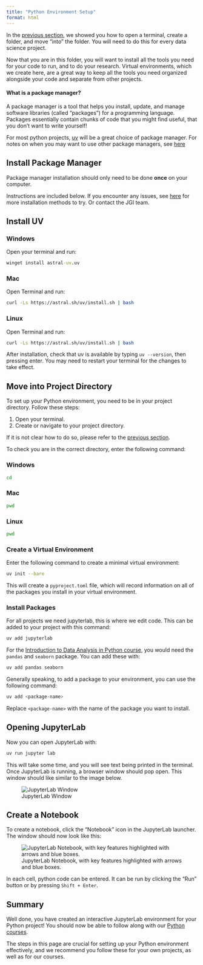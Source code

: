 ```yaml
---
title: "Python Environment Setup"
format: html
---
```


In the [previous section](./01-initial-setup.qmd), we showed you 
how to open a terminal, create a folder, and move "into" the 
folder. You will need to do this for every data science project.

Now that you are in this folder, you will want to install all
the tools you need for your code to run, and to do your research.
Virtual environments, which we create here, are a great way to keep 
all the tools you need organized alongside your code and 
separate from other projects.

::: {.callout-tip collapse="true"}
#### What is a package manager?

A package manager is a tool that helps you install, update, and manage software libraries (called "packages") for a programming language. Packages essentially contain chunks of code that you might find useful,
that you don't want to write yourself!

For most python projects, [uv](https://docs.astral.sh/uv/) will be 
a great choice of package manager. For notes on when you may want to use other package managers, see [here](./05-FAQs.qmd#)
::: 

## Install Package Manager

Package manager installation should only need
to be done **once** on your computer.

Instructions are included below. If you encounter any issues, see [here](https://docs.astral.sh/uv/getting-started/installation/) for more installation methods to try. Or contact the JGI team.

## Install UV

::: {.panel-tabset}

### Windows

Open your terminal and run:

```bat
winget install astral-uv.uv
```

### Mac

Open Terminal and run:

```bash
curl -Ls https://astral.sh/uv/install.sh | bash
```

### Linux

Open Terminal and run:

```bash
curl -Ls https://astral.sh/uv/install.sh | bash
```
:::

After installation, check that uv is available by 
typing `uv --version`, then pressing enter. You may need to restart your terminal for the changes to take effect.

## Move into Project Directory

To set up your Python environment, you need to be in your project directory. Follow these steps:

1. Open your terminal.
2. Create or navigate to your project directory.

If it is not clear how to do so, please refer to the [previous section](./01-initial-setup.qmd).

To check you are in the correct directory, enter the following
command:

::: {.panel-tabset}

### Windows
```bat
cd
```

### Mac
```bash
pwd
```

### Linux

```bash
pwd
```
:::

### Create a Virtual Environment

Enter the following command to create a minimal virtual environment:

```bash
uv init --bare
```

This will create a `pyproject.toml` file, which will record information
on all of the packages you install in your virtual environment.

### Install Packages

For all projects we need jupyterlab, this is
where we edit code. This can be added to your project 
with this command:

```bash
uv add jupyterlab
```

For the [Introduction to Data Analysis in Python course](https://bristol-training.github.io/data-analysis-python-1/), you would need the `pandas` and `seaborn` package. You can add these with:

```bash
uv add pandas seaborn
```

Generally speaking, to add a package to your environment, you can use the following command:

```bash
uv add <package-name>
```

Replace `<package-name>` with the name of the package you want to install.

## Opening JupyterLab

Now you can open JupyterLab with:

```bash
uv run jupyter lab
```

This will take some time, and you will see text being
printed in the terminal. Once JupyterLab is running, a browser
window should pop open. This window should like similar to
the image below.

![JupyterLab Window](../assets/jupyterlab.png)

## Create a Notebook

To create a notebook, click the "Notebook" icon in the JupyterLab launcher. The window should now look like this:

![JupyterLab Notebook, with key features highlighted with arrows and blue boxes.](../assets/jupyterlab-notebook.png)

In each cell, python code can be entered. It can be run by clicking the "Run" button or by pressing `Shift + Enter`.

## Summary

Well done, you have created an interactive JupyterLab environment for your Python project! You should now be able to follow along
with our [Python courses](https://bristol-training.github.io/courses.html#python). 

The steps in this page are crucial for setting up your Python environment effectively, and we recommend you follow these for your
own projects, as well as for our courses.
